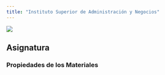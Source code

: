 ```yaml
---
title: "Instituto Superior de Administración y Negocios"
---
```


![](images/logo.png)

## Asignatura

### __Propiedades de los Materiales__
